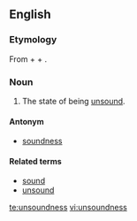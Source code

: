 ==English==

===Etymology===
From {{term|un-}} + {{term|sound}} + {{term|-ness}}.

===Noun===
{{en-noun|-}}
# The state of being [[unsound]].

====Antonym====
*[[soundness]]

====Related terms====
*[[sound]]
*[[unsound]]

[[te:unsoundness]]
[[vi:unsoundness]]